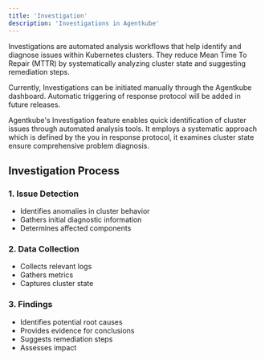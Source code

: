 ```yaml
---
title: 'Investigation'
description: 'Investigations in Agentkube'
---
```


Investigations are automated analysis workflows that help identify and diagnose issues within Kubernetes clusters. They reduce Mean Time To Repair (MTTR) by systematically analyzing cluster state and suggesting remediation steps.

<Tip>
Currently, Investigations can be initiated manually through the Agentkube dashboard. Automatic triggering of response protocol will be added in future releases.
</Tip>

Agentkube's Investigation feature enables quick identification of cluster issues through automated analysis tools. It employs a systematic approach which is defined by the you in response protocol, it examines cluster state ensure comprehensive problem diagnosis.

## Investigation Process

### 1. Issue Detection
- Identifies anomalies in cluster behavior
- Gathers initial diagnostic information
- Determines affected components

### 2. Data Collection
- Collects relevant logs
- Gathers metrics
- Captures cluster state


### 3. Findings
- Identifies potential root causes
- Provides evidence for conclusions
- Suggests remediation steps
- Assesses impact

